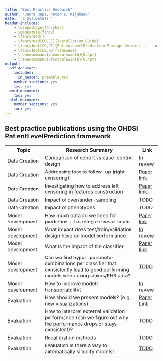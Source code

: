 ```yaml
---
title: "Best Practice Research"
author: "Jenna Reps, Peter R. Rijnbeek"
date: '`r Sys.Date()`'
header-includes:
    - \usepackage{fancyhdr}
    - \pagestyle{fancy}
    - \fancyhead{}
    - \fancyhead[CO,CE]{Installation Guide}
    - \fancyfoot[CO,CE]{PatientLevelPrediction Package Version `r    utils::packageVersion("PatientLevelPrediction")`}
    - \fancyfoot[LE,RO]{\thepage}
    - \renewcommand{\headrulewidth}{0.4pt}
    - \renewcommand{\footrulewidth}{0.4pt}
output:
  pdf_document:
    includes:
      in_header: preamble.tex
    number_sections: yes
    toc: yes
  word_document:
    toc: yes
  html_document:
    number_sections: yes
    toc: yes
---
```

<!--
%\VignetteEngine{knitr}
%\VignetteIndexEntry{Best Practices}
-->

## Best practice publications using the OHDSI PatientLevelPrediction framework

<table>
<tr>
<th>
Topic
</th>
<th>
Research Summary
</th>
<th>
Link
</th>
</tr>

<tr>
<td>
Data Creation
</td>
<td>
Comparison of cohort vs case-control design
</td>
<td>
In review
</td>
</tr>

<tr>
<td>
Data Creation
</td>
<td>
Addressing loss to follow-up (right censoring)	
</td>
<td>
<a href='https://link.springer.com/article/10.1186/s12911-021-01408-x'>Paper link</a>
</td>
</tr>

<tr>
<td>
Data Creation
</td>
<td>
Investigating how to address left censoring in features construction
</td>
<td>
<a href='https://assets.researchsquare.com/files/rs-227607/v1/8280dd89-dbb6-43d2-9d57-bc621e9b112b.pdf'>Paper link</a>
</td>
</tr>

<tr>
<td>
Data Creation	
</td>
<td>
Impact of over/under-sampling
</td>
<td>
TODO
</td>
</tr>

<tr>
<td>
Data Creation	
</td>
<td>
Impact of phenotypes
</td>
<td>
TODO
</td>
</tr>

<tr>
<td>
Model development	
</td>
<td>
How much data do we need for prediction - Learning curves at scale
</td>
<td>
<a href='https://arxiv.org/abs/2008.07361'>Paper link</a>
</td>
</tr>

<tr>
<td>
Model development	
</td>
<td>
What impact does test/train/validation design have on model performance
</td>
<td>
<a href=''>In review</a>
</td>
</tr>

<tr>
<td>
Model development	
</td>
<td>
What is the impact of the classifier 
</td>
<td>
<a href='https://academic.oup.com/jamia/article/25/8/969/4989437?login=true'>Paper link</a>
</td>
</tr>

<tr>
<td>
Model development	
</td>
<td>
Can we find hyper-parameter combinations per classifier that consistently lead to good performing models when using claims/EHR data?	
</td>
<td>
<a href=''>TODO</a>
</td>
</tr>

<tr>
<td>
Model development	
</td>
<td>
How to improve models transportability?
</td>
<td>
<a href=''>In review</a>
</td>
</tr>

<tr>
<td>
Evaluation
</td>
<td>
How should we present models? (e.g., new visualizations)
</td>
<td>
<a href='https://academic.oup.com/jamiaopen/article/4/1/ooab017/6168493?searchresult=1'>Paper Link</a>
</td>
</tr>

<tr>
<td>
Evaluation
</td>
<td>
How to interpret external validation performance (can we figure out why the performance drops or stays consistent)?	
</td>
<td>
<a href=''>TODO</a>
</td>
</tr>

<tr>
<td>
Evaluation
</td>
<td>
Recalibration methods	
</td>
<td>
<a href=''>TODO</a>
</td>
</tr>

<tr>
<td>
Evaluation
</td>
<td>
Evaluation	Is there a way to automatically simplify models?	
</td>
<td>
<a href=''>TODO</a>
</td>
</tr>
</table>
    